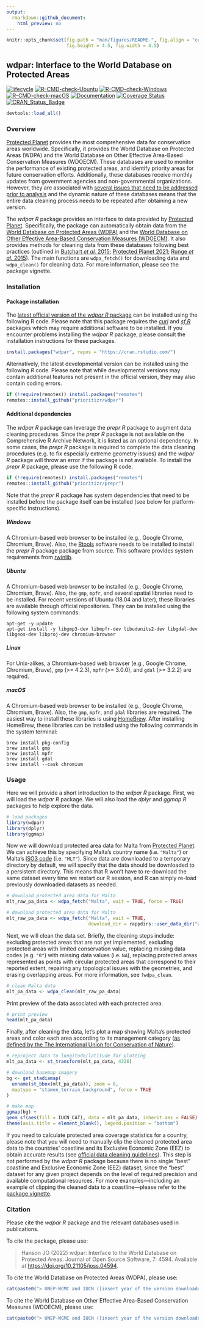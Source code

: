 ```yaml
---
output:
  rmarkdown::github_document:
    html_preview: no
---
```


```r
knitr::opts_chunk$set(fig.path = "man/figures/README-", fig.align = "center",
                      fig.height = 4.5, fig.width = 4.5)
```

<!--- README.md is generated from README.Rmd. Please edit that file -->

## wdpar: Interface to the World Database on Protected Areas

[![lifecycle](https://img.shields.io/badge/Lifecycle-stable-brightgreen.svg)](https://lifecycle.r-lib.org/articles/stages.html)
[![R-CMD-check-Ubuntu](https://img.shields.io/github/actions/workflow/status/prioritizr/wdpar/R-CMD-check-ubuntu.yaml?branch=master&label=Ubuntu)](https://github.com/prioritizr/wdpar/actions)
[![R-CMD-check-Windows](https://img.shields.io/github/actions/workflow/status/prioritizr/wdpar/R-CMD-check-windows.yaml?branch=master&label=Windows)](https://github.com/prioritizr/wdpar/actions)
[![R-CMD-check-macOS](https://img.shields.io/github/actions/workflow/status/prioritizr/wdpar/R-CMD-check-macos.yaml?branch=master&label=macOS)](https://github.com/prioritizr/wdpar/actions)
[![Documentation](https://img.shields.io/github/actions/workflow/status/prioritizr/wdpar/documentation.yaml?branch=master&label=Documentation)](https://github.com/prioritizr/wdpar/actions)
[![Coverage Status](https://img.shields.io/codecov/c/github/prioritizr/wdpar?label=Coverage)](https://app.codecov.io/gh/prioritizr/wdpar/branch/master)
[![CRAN_Status_Badge](http://www.r-pkg.org/badges/version/wdpar)](https://CRAN.R-project.org/package=wdpar)

```r
devtools::load_all()
```

### Overview

[Protected Planet](https://www.protectedplanet.net/en) provides the most comprehensive data for conservation areas worldwide. Specifically, it provides the World Database on Protected Areas (WDPA) and the World Database on Other Effective Area-Based Conservation Measures (WDOECM). These databases are used to monitor the performance of existing protected areas, and identify priority areas for future conservation efforts. Additionally, these databases receive monthly updates from government agencies and non-governmental organizations. However, they are associated with [several issues that need to be addressed prior to analysis](https://www.protectedplanet.net/en/resources/calculating-protected-area-coverage) and the dynamic nature of these databases means that the entire data cleaning process needs to be repeated after obtaining a new version.

The _wdpar R_ package provides an interface to data provided by [Protected Planet](https://www.protectedplanet.net/en). Specifically, the package can automatically obtain data from the [World Database on Protected Areas (WDPA)](https://www.protectedplanet.net/en/thematic-areas/wdpa?tab=WDPA) and the [World Database on Other Effective Area-Based Conservation Measures (WDOECM)](https://www.protectedplanet.net/en/thematic-areas/oecms). It also provides methods for cleaning data from these databases following best practices (outlined in [Butchart *et al.* 2015](https://doi.org/10.1111/conl.12158); [Protected Planet 2021](https://www.protectedplanet.net/en/resources/calculating-protected-area-coverage); [Runge *et al.* 2015](https://doi.org/10.1126/science.aac9180)). The main functions are `wdpa_fetch()` for downloading data and `wdpa_clean()` for cleaning data. For more information, please see the package vignette.

### Installation

#### Package installation

The [latest official version of the _wdpar R_ package](https://CRAN.R-project.org/package=wdpar) can be installed using the following R code. Please note that this package requires the [_curl_](https://github.com/jeroen/curl) and [_sf R_](https://github.com/r-spatial/sf) packages which may require additional software to be installed. If you encounter problems installing the _wdpar R_ package, please consult the installation instructions for these packages.

```r
install.packages("wdpar", repos = "https://cran.rstudio.com/")
```

Alternatively, the latest developmental version can be installed using the following _R_ code. Please note that while developmental versions may contain additional features not present in the official version, they may also contain coding errors.

```r
if (!require(remotes)) install.packages("remotes")
remotes::install_github("prioritizr/wdpar")
```

#### Additional dependencies

The _wdpar R_ package can leverage the _prepr R_ package to augment data cleaning procedures. Since the _prepr R_ package is not available on the Comprehensive R Archive Network, it is listed as an optional dependency. In some cases, the _prepr R_ package is required to complete the data cleaning procedures (e.g. to fix especially extreme geometry issues) and the _wdpar R_ package will throw an error if the package is not available. To install the _prepr R_ package, please use the following R code.

```r
if (!require(remotes)) install.packages("remotes")
remotes::install_github("prioritizr/prepr")
```

Note that the _prepr R_ package has system dependencies that need to be installed before the package itself can be installed (see below for platform-specific instructions).

##### _Windows_

A Chromium-based web browser to be installed (e.g., Google Chrome, Chromium, Brave). Also, the [Rtools](https://cran.r-project.org/bin/windows/Rtools/) software needs to be installed to install the _prepr R_ package package from source. This software provides system requirements from [rwinlib](https://github.com/rwinlib/).

##### _Ubuntu_

A Chromium-based web browser to be installed (e.g., Google Chrome, Chromium, Brave). Also, the `gmp`, `mpfr`, and several spatial libraries need to be installed. For recent versions of Ubuntu (18.04 and later), these libraries are available through official repositories. They can be installed using the following system commands:

```
apt-get -y update
apt-get install -y libgmp3-dev libmpfr-dev libudunits2-dev libgdal-dev libgeos-dev libproj-dev chromium-browser
```

##### _Linux_

For Unix-alikes, a Chromium-based web browser (e.g., Google Chrome, Chromium, Brave), `gmp` (>= 4.2.3), `mpfr` (>= 3.0.0), and `gdal` (>= 3.2.2) are required.

##### _macOS_

A Chromium-based web browser to be installed (e.g., Google Chrome, Chromium, Brave). Also, the `gmp`, `mpfr`, and `gdal` libraries are required. The easiest way to install these libraries is using [HomeBrew](https://brew.sh/). After installing HomeBrew, these libraries can be installed using the following commands in the system terminal:

```
brew install pkg-config
brew install gmp
brew install mpfr
brew install gdal
brew install --cask chromium
```

### Usage

Here we will provide a short introduction to the _wdpar R_ package. First, we will load the _wdpar R_ package. We will also load the _dplyr_ and _ggmap R_ packages to help explore the data.

```r
# load packages
library(wdpar)
library(dplyr)
library(ggmap)
```

Now we will download protected area data for Malta from [Protected Planet](https://www.protectedplanet.net/en). We can achieve this by specifying Malta's country name (i.e. `"Malta"`) or Malta's [ISO3 code](https://en.wikipedia.org/wiki/ISO_3166-1_alpha-3) (i.e. `"MLT"`). Since data are downloaded to a temporary directory by default, we will specify that the data should be downloaded to a persistent directory. This means that R won't have to re-download the same dataset every time we restart our R session, and R can simply re-load previously downloaded datasets as needed.

```r
# download protected area data for Malta
mlt_raw_pa_data <- wdpa_fetch("Malta", wait = TRUE, force = TRUE)
```

```r
# download protected area data for Malta
mlt_raw_pa_data <- wdpa_fetch("Malta", wait = TRUE,
                              download_dir = rappdirs::user_data_dir("wdpar"))
```

Next, we will clean the data set. Briefly, the cleaning steps include: excluding protected areas that are not yet implemented, excluding protected areas with limited conservation value, replacing missing data codes (e.g. `"0"`) with missing data values (i.e. `NA`), replacing protected areas represented as points with circular protected areas that correspond to their reported extent, repairing any topological issues with the geometries, and erasing overlapping areas. For more information, see `?wdpa_clean`.

```r
# clean Malta data
mlt_pa_data <- wdpa_clean(mlt_raw_pa_data)
```

Print preview of the data associated with each protected area.

```r
# print preview
head(mlt_pa_data)
```

Finally, after cleaning the data, let's plot a map showing Malta's protected areas and color each area according to its management category ([as defined by the The International Union for Conservation of Nature](https://iucn.org/)).

```r
# reproject data to longitude/latitude for plotting
mlt_pa_data <- st_transform(mlt_pa_data, 4326)

# download basemap imagery
bg <- get_stadiamap(
  unname(st_bbox(mlt_pa_data)), zoom = 8,
  maptype = "stamen_terrain_background", force = TRUE
)

# make map
ggmap(bg) +
geom_sf(aes(fill = IUCN_CAT), data = mlt_pa_data, inherit.aes = FALSE) +
theme(axis.title = element_blank(), legend.position = "bottom")
```

If you need to calculate protected area coverage statistics for a country, please note that you will need to manually clip the cleaned protected area data to the countries' coastline and its Exclusive Economic Zone (EEZ) to obtain accurate results (see [official data cleaning guidelines](https://www.protectedplanet.net/en/resources/calculating-protected-area-coverage)). This step is not performed by the _wdpar R_ package because there is no single "best" coastline and Exclusive Economic Zone (EEZ) dataset, since the "best" dataset for any given project depends on the level of required precision and available computational resources. For more examples---including an example of clipping the cleaned data to a coastline---please refer to the [package vignette](https://prioritizr.github.io/wdpar/articles/wdpar.html).

### Citation

Please cite the _wdpar R_ package and the relevant databases used in publications.

To cite the package, please use:

> Hanson JO (2022) wdpar: Interface to the World Database on Protected Areas. Journal of Open Source Software, 7: 4594. Available at <https://doi.org/10.21105/joss.04594>.

To cite the World Database on Protected Areas (WDPA), please use:

```r
cat(paste0("> UNEP-WCMC and IUCN ([insert year of the version downloaded]) Protected Planet: The World Database on Protected Areas (WDPA), [insert month/year of the version downloaded], Cambridge, UK: UNEP-WCMC and IUCN. Available at: www.protectedplanet.net."))
```

To cite the World Database on Other Effective Area-Based Conservation Measures (WDOECM), please use:

```r
cat(paste0("> UNEP-WCMC and IUCN ([insert year of the version downloaded]) Protected Planet: The world database on other effective area-based conservation measures, [insert month/year of the version downloaded], Cambridge, UK: UNEP-WCMC and IUCN. Available at: www.protectedplanet.net."))
```
